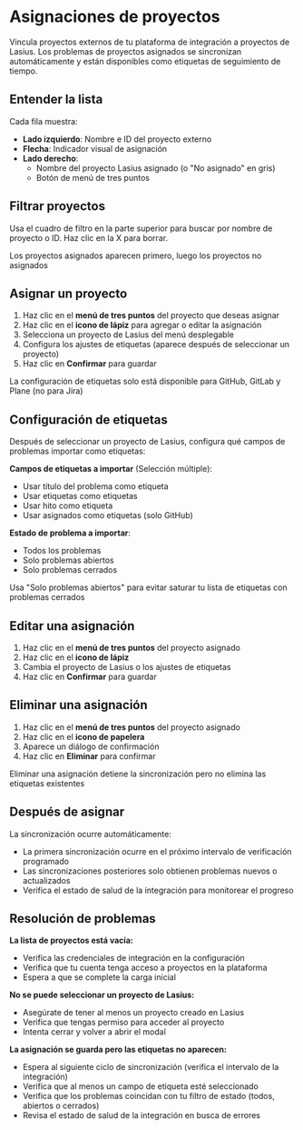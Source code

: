 # Asignaciones de proyectos

Vincula proyectos externos de tu plataforma de integración a proyectos de Lasius. Los problemas de proyectos asignados se sincronizan automáticamente y están disponibles como etiquetas de seguimiento de tiempo.

## Entender la lista

Cada fila muestra:
- **Lado izquierdo**: Nombre e ID del proyecto externo
- **Flecha**: Indicador visual de asignación
- **Lado derecho**:
  - Nombre del proyecto Lasius asignado (o "No asignado" en gris)
  - Botón de menú de tres puntos

## Filtrar proyectos

Usa el cuadro de filtro en la parte superior para buscar por nombre de proyecto o ID. Haz clic en la X para borrar.

<Tip>Los proyectos asignados aparecen primero, luego los proyectos no asignados</Tip>

## Asignar un proyecto

1. Haz clic en el **menú de tres puntos** del proyecto que deseas asignar
2. Haz clic en el **icono de lápiz** para agregar o editar la asignación
3. Selecciona un proyecto de Lasius del menú desplegable
4. Configura los ajustes de etiquetas (aparece después de seleccionar un proyecto)
5. Haz clic en **Confirmar** para guardar

<Tip>La configuración de etiquetas solo está disponible para GitHub, GitLab y Plane (no para Jira)</Tip>

## Configuración de etiquetas

Después de seleccionar un proyecto de Lasius, configura qué campos de problemas importar como etiquetas:

**Campos de etiquetas a importar** (Selección múltiple):
- Usar título del problema como etiqueta
- Usar etiquetas como etiquetas
- Usar hito como etiqueta
- Usar asignados como etiquetas (solo GitHub)

**Estado de problema a importar**:
- Todos los problemas
- Solo problemas abiertos
- Solo problemas cerrados

<Tip>Usa "Solo problemas abiertos" para evitar saturar tu lista de etiquetas con problemas cerrados</Tip>

## Editar una asignación

1. Haz clic en el **menú de tres puntos** del proyecto asignado
2. Haz clic en el **icono de lápiz**
3. Cambia el proyecto de Lasius o los ajustes de etiquetas
4. Haz clic en **Confirmar** para guardar

## Eliminar una asignación

1. Haz clic en el **menú de tres puntos** del proyecto asignado
2. Haz clic en el **icono de papelera**
3. Aparece un diálogo de confirmación
4. Haz clic en **Eliminar** para confirmar

<Tip>Eliminar una asignación detiene la sincronización pero no elimina las etiquetas existentes</Tip>

## Después de asignar

La sincronización ocurre automáticamente:
- La primera sincronización ocurre en el próximo intervalo de verificación programado
- Las sincronizaciones posteriores solo obtienen problemas nuevos o actualizados
- Verifica el estado de salud de la integración para monitorear el progreso

## Resolución de problemas

**La lista de proyectos está vacía:**
- Verifica las credenciales de integración en la configuración
- Verifica que tu cuenta tenga acceso a proyectos en la plataforma
- Espera a que se complete la carga inicial

**No se puede seleccionar un proyecto de Lasius:**
- Asegúrate de tener al menos un proyecto creado en Lasius
- Verifica que tengas permiso para acceder al proyecto
- Intenta cerrar y volver a abrir el modal

**La asignación se guarda pero las etiquetas no aparecen:**
- Espera al siguiente ciclo de sincronización (verifica el intervalo de la integración)
- Verifica que al menos un campo de etiqueta esté seleccionado
- Verifica que los problemas coincidan con tu filtro de estado (todos, abiertos o cerrados)
- Revisa el estado de salud de la integración en busca de errores
